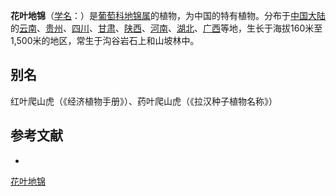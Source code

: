 {{Speciesbox
| name = 花叶地锦
| status = 
| status_system = 
| image = Parthenocissus henryana.JPG
| genus = Parthenocissus
| species = henryana
| authority = (Hemsl.) Diels et Gilg
| subdivision_ranks =[[变种|变种]]
| subdivision =
* 花叶地锦 ''P. h.'' var. ''henryana''
* [[毛脉花叶地锦|毛脉花叶地锦]] ''P. h.'' var. ''hirsuta''
}}

'''花叶地锦'''（[[学名|学名]]：{{lang|la|''Parthenocissus henryana''}}）是[[葡萄科|葡萄科]][[地锦属|地锦属]]的植物，为中国的特有植物。分布于[[中国大陆|中国大陆]]的[[云南|云南]]、[[贵州|贵州]]、[[四川|四川]]、[[甘肃|甘肃]]、[[陕西|陕西]]、[[河南|河南]]、[[湖北|湖北]]、[[广西|广西]]等地，生长于海拔160米至1,500米的地区，常生于沟谷岩石上和山坡林中。

== 别名 ==
红叶爬山虎（《经济植物手册》）、药叶爬山虎（《拉汉种子植物名称》）

== 参考文献 ==
<div class="references-small">
* {{cite web| url =http://www.bioinfo.cn/db05/KmzwSpecies.php?action=view&id=23915| title =花叶地锦（原变种）| work =《中国高等植物数据库全库》| publisher =中国科学院微生物研究所| author =昆明植物研究所| accessdate =2009-02-25| deadurl =yes| archiveurl =https://web.archive.org/web/20160305022147/http://www.bioinfo.cn/db05/KmzwSpecies.php?action=view&id=23915| archivedate =2016-03-05}}
</div>
{{Taxonbar|from=Q2747909}}

[[Category:地锦属|花叶地锦]]


{{Vitaceae-stub}}